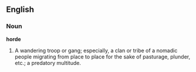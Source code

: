 ==English==

===Noun===

'''horde'''

#A wandering troop or gang; especially, a clan or tribe of a nomadic people migrating from place to place for the sake of pasturage, plunder, etc.; a predatory multitude.